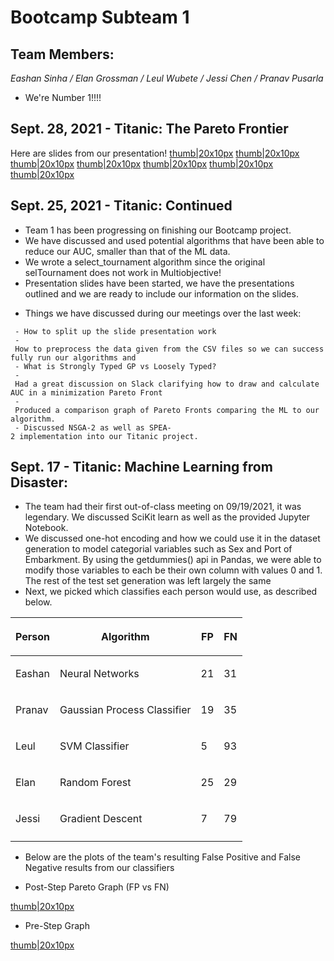 =Bootcamp Subteam 1=

==Team Members:==
''Eashan Sinha / Elan Grossman / Leul Wubete / Jessi Chen / Pranav Pusarla''
* We're Number 1!!!!

==Sept. 28, 2021 - Titanic: The Pareto Frontier ==

Here are slides from our presentation!
[[files/sub-team-one-files/PredictingTitanicSurvivors.png|thumb|20x10px]]
[[files/sub-team-one-files/PredictingTitanicSurvivors2.png|thumb|20x10px]]
[[files/sub-team-one-files/PredictingTitanicSurvivors3.png|thumb|20x10px]]
[[files/sub-team-one-files/PredictingTitanicSurvivors4.png|thumb|20x10px]]
[[files/sub-team-one-files/PredictingTitanicSurvivors5.png|thumb|20x10px]]
[[files/sub-team-one-files/PredictingTitanicSurvivors6.png|thumb|20x10px]]
[[files/sub-team-one-files/PredictingTitanicSurvivors7.png|thumb|20x10px]]


==Sept. 25, 2021 - Titanic: Continued ==
* Team 1 has been progressing on finishing our Bootcamp project.
* We have discussed and used potential algorithms that have been able to reduce our AUC, smaller than that of the ML data.
* We wrote a select_tournament algorithm since the original selTournament does not work in Multiobjective!
* Presentation slides have been started, we have the presentations outlined and we are ready to include our information on the slides.

* Things we have discussed during our meetings over the last week:
  - How to split up the slide presentation work
  - How to preprocess the data given from the CSV files so we can successfully run our algorithms and
  - What is Strongly Typed GP vs Loosely Typed?
  - Had a great discussion on Slack clarifying how to draw and calculate AUC in a minimization Pareto Front
  - Produced a comparison graph of Pareto Fronts comparing the ML to our algorithm.
  - Discussed NSGA-2 as well as SPEA-2 implementation into our Titanic project.
==Sept. 17 - Titanic: Machine Learning from Disaster:==
* The team had their first out-of-class meeting on 09/19/2021, it was legendary. We discussed SciKit learn as well as the provided Jupyter Notebook.
* We discussed one-hot encoding and how we could use it in the dataset generation to model categorial variables such as Sex and Port of Embarkment. By using the getdummies() api in Pandas, we were able to modify those variables to each be their own column with values 0 and 1. The rest of the test set generation was left largely the same
* Next, we picked which classifies each person would use, as described below.

{| class="wikitable"
!Person
!Algorithm
!FP
!FN
|-
|Eashan
|Neural Networks
|21
|31
|-
|Pranav
|Gaussian Process Classifier
|19
|35
|-
|Leul
|SVM Classifier
|5
|93
|-
|Elan
|Random Forest
|25
|29
|-
|Jessi
|Gradient Descent
|7
|79
|-
|}
* Below are the plots of the team's resulting False Positive and False Negative results from our classifiers

*Post-Step Pareto Graph (FP vs FN)
[[files/sub-team-one-files/FP_titanic.png|thumb|20x10px]]
*Pre-Step Graph
[[files/sub-team-one-files/FN_titanic.png|thumb|20x10px]]


